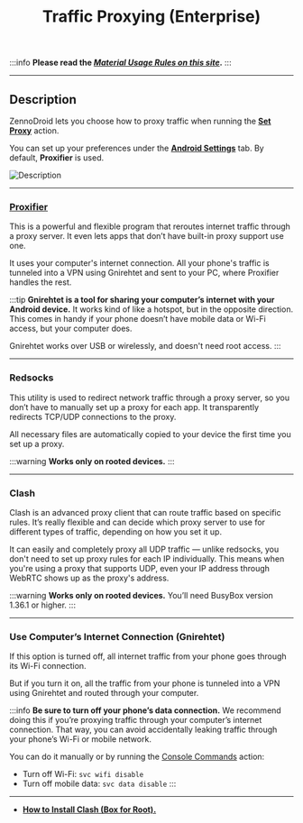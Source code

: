 ﻿---
sidebar_position: 11
title: Traffic Proxying (Enterprise)
description: Traffic proxying on a real device.
---
:::info **Please read the [*Material Usage Rules on this site*](../Disclaimer).**
:::
_______________________________________________
## Description
ZennoDroid lets you choose how to proxy traffic when running the [**Set Proxy**](../Android/Enterprise/setting#как-поставить-прокси) action.

You can set up your preferences under the [**Android Settings**](../Android/Enterprise/setting#как-поставить-прокси) tab. By default, **Proxifier** is used.

![Description](./assets/Proxy_Traffic/Proxy_Traffic_pic2.png)
_______________________________________________
### [Proxifier](https://proxifier.com/)
This is a powerful and flexible program that reroutes internet traffic through a proxy server. It even lets apps that don’t have built-in proxy support use one.

It uses your computer's internet connection. All your phone's traffic is tunneled into a VPN using Gnirehtet and sent to your PC, where Proxifier handles the rest.

:::tip **Gnirehtet is a tool for sharing your computer’s internet with your Android device.**
It works kind of like a hotspot, but in the opposite direction. This comes in handy if your phone doesn’t have mobile data or Wi-Fi access, but your computer does.

Gnirehtet works over USB or wirelessly, and doesn't need root access.
:::
__________________________________________
### Redsocks
This utility is used to redirect network traffic through a proxy server, so you don’t have to manually set up a proxy for each app. It transparently redirects TCP/UDP connections to the proxy.

All necessary files are automatically copied to your device the first time you set up a proxy.

:::warning **Works only on rooted devices.**
:::
_______________________________________________
### Clash
Clash is an advanced proxy client that can route traffic based on specific rules. It’s really flexible and can decide which proxy server to use for different types of traffic, depending on how you set it up.

It can easily and completely proxy all UDP traffic — unlike redsocks, you don't need to set up proxy rules for each IP individually. This means when you're using a proxy that supports UDP, even your IP address through WebRTC shows up as the proxy's address.

:::warning **Works only on rooted devices.**
You’ll need BusyBox version 1.36.1 or higher.
:::
__________________________________________
### Use Computer’s Internet Connection (Gnirehtet)
If this option is turned off, all internet traffic from your phone goes through its Wi-Fi connection.

But if you turn it on, all the traffic from your phone is tunneled into a VPN using Gnirehtet and routed through your computer.

:::info **Be sure to turn off your phone’s data connection.**
We recommend doing this if you’re proxying traffic through your computer’s internet connection. That way, you can avoid accidentally leaking traffic through your phone’s Wi-Fi or mobile network.

You can do it manually or by running the [Console Commands](../Android/ProLite/ADB_Shell) action:

- Turn off Wi-Fi: `svc wifi disable`
- Turn off mobile data: `svc data disable`
:::
_______________________________________________
- [**How to Install Clash (Box for Root).**](../Android/Enterprise/Clash)